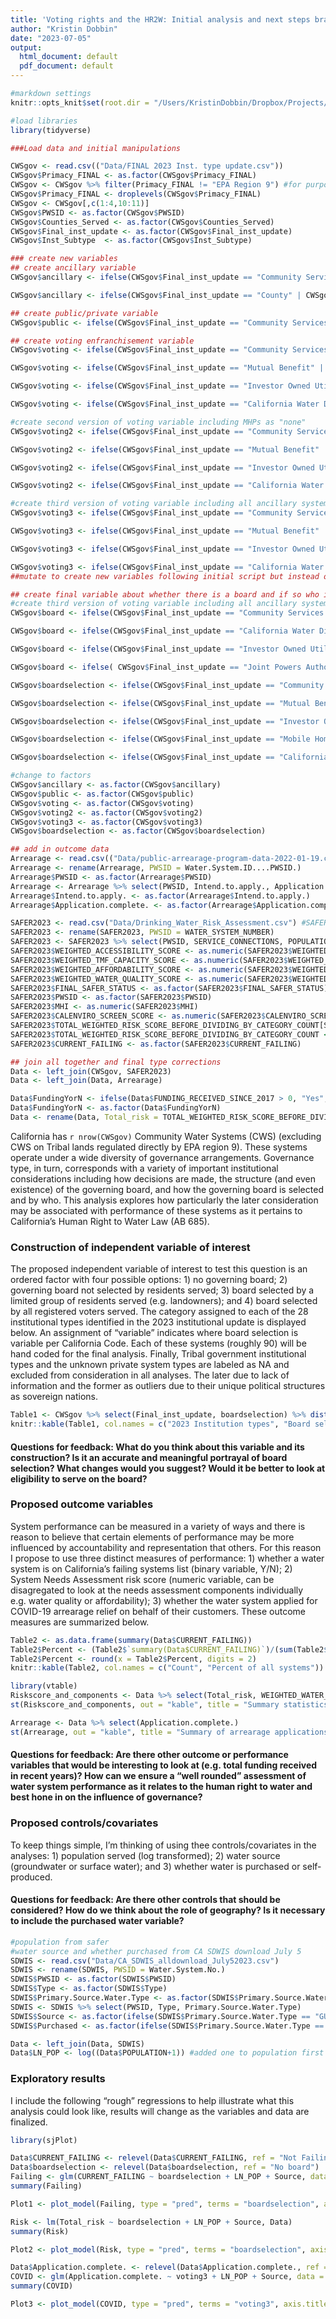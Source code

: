 ```yaml
---
title: 'Voting rights and the HR2W: Initial analysis and next steps brainstorm'
author: "Kristin Dobbin"
date: "2023-07-05"
output:
  html_document: default
  pdf_document: default
---
```


```r
#markdown settings
knitr::opts_knit$set(root.dir = "/Users/KristinDobbin/Dropbox/Projects/R_Projects/Votingrights_-_HR2W", warning=FALSE, message=FALSE, include=FALSE)

#load libraries
library(tidyverse)
```

```r
###Load data and initial manipulations

CWSgov <- read.csv(("Data/FINAL 2023 Inst. type update.csv"))
CWSgov$Primacy_FINAL <- as.factor(CWSgov$Primacy_FINAL)
CWSgov <- CWSgov %>% filter(Primacy_FINAL != "EPA Region 9") #for purposes of this project get rid of EPA regulated Tribal water systems
CWSgov$Primacy_FINAL <- droplevels(CWSgov$Primacy_FINAL)
CWSgov <- CWSgov[,c(1:4,10:11)]
CWSgov$PWSID <- as.factor(CWSgov$PWSID)
CWSgov$Counties_Served <- as.factor(CWSgov$Counties_Served)
CWSgov$Final_inst_update <- as.factor(CWSgov$Final_inst_update)
CWSgov$Inst_Subtype  <- as.factor(CWSgov$Inst_Subtype)

### create new variables
## create ancillary variable
CWSgov$ancillary <- ifelse(CWSgov$Final_inst_update == "Community Services District" | CWSgov$Final_inst_update == "County Service Area" | CWSgov$Final_inst_update == "Municipal Water District" | CWSgov$Final_inst_update == "City" | CWSgov$Final_inst_update == "County Sanitation District"| CWSgov$Final_inst_update == "County Water District"| CWSgov$Final_inst_update == "County Waterworks District" | CWSgov$Final_inst_update == "Irrigation District"| CWSgov$Final_inst_update == "Maintenance District"| CWSgov$Final_inst_update == "Municipal Utility District"| CWSgov$Final_inst_update == "Public Utility District"| CWSgov$Final_inst_update == "Resort Improvement District"| CWSgov$Final_inst_update == "Resource Conservation District"| CWSgov$Final_inst_update == "Sanitary District"| CWSgov$Final_inst_update == "Water Conservation District"| CWSgov$Final_inst_update == "Special Act District" | CWSgov$Final_inst_update == "Mutual Benefit" | CWSgov$Final_inst_update == "Joint Powers Authority/Agreement" | CWSgov$Final_inst_update == "Investor Owned Utility" | CWSgov$Final_inst_update == "California Water District","No", NA)

CWSgov$ancillary <- ifelse(CWSgov$Final_inst_update == "County" | CWSgov$Final_inst_update == "Federal" | CWSgov$Final_inst_update == "Private - Ancillary" | CWSgov$Final_inst_update == "School District" | CWSgov$Final_inst_update == "State" | CWSgov$Final_inst_update == "Mobile Home Park" , "Yes", CWSgov$ancillary)

## create public/private variable
CWSgov$public <- ifelse(CWSgov$Final_inst_update == "Community Services District" | CWSgov$Final_inst_update == "County Service Area" | CWSgov$Final_inst_update == "Municipal Water District" | CWSgov$Final_inst_update == "City" | CWSgov$Final_inst_update == "County Sanitation District"| CWSgov$Final_inst_update == "County Water District"| CWSgov$Final_inst_update == "County Waterworks District" | CWSgov$Final_inst_update == "Irrigation District"| CWSgov$Final_inst_update == "Maintenance District"| CWSgov$Final_inst_update == "Municipal Utility District"| CWSgov$Final_inst_update == "Public Utility District"| CWSgov$Final_inst_update == "Resort Improvement District"| CWSgov$Final_inst_update == "Resource Conservation District"| CWSgov$Final_inst_update == "Sanitary District"| CWSgov$Final_inst_update == "Water Conservation District"| CWSgov$Final_inst_update == "Special Act District" | CWSgov$Final_inst_update == "Mutual Benefit" | CWSgov$Final_inst_update == "Joint Powers Authority/Agreement" | CWSgov$Final_inst_update == "California Water District" | CWSgov$Final_inst_update == "County" | CWSgov$Final_inst_update == "Federal" | CWSgov$Final_inst_update == "School District" | CWSgov$Final_inst_update == "State" | CWSgov$Final_inst_update == "Tribal", "Yes", "No")

## create voting enfranchisement variable
CWSgov$voting <- ifelse(CWSgov$Final_inst_update == "Community Services District" | CWSgov$Final_inst_update == "County Service Area" | CWSgov$Final_inst_update == "Municipal Water District" | CWSgov$Final_inst_update == "City" | CWSgov$Final_inst_update == "County Sanitation District"| CWSgov$Final_inst_update == "County Water District"| CWSgov$Final_inst_update == "County Waterworks District" | CWSgov$Final_inst_update == "Irrigation District"| CWSgov$Final_inst_update == "Maintenance District"| CWSgov$Final_inst_update == "Municipal Utility District"| CWSgov$Final_inst_update == "Public Utility District"| CWSgov$Final_inst_update == "Resort Improvement District"| CWSgov$Final_inst_update == "Resource Conservation District"| CWSgov$Final_inst_update == "Sanitary District"| CWSgov$Final_inst_update == "Water Conservation District", "Full", NA)

CWSgov$voting <- ifelse(CWSgov$Final_inst_update == "Mutual Benefit" | CWSgov$Final_inst_update == "Irrigation District","Limited", CWSgov$voting)

CWSgov$voting <- ifelse(CWSgov$Final_inst_update == "Investor Owned Utility", "None", CWSgov$voting)

CWSgov$voting <- ifelse(CWSgov$Final_inst_update == "California Water District" | CWSgov$Final_inst_update == "Joint Powers Authority/Agreement" | CWSgov$Final_inst_update == "Special Act District" , "Variable", CWSgov$voting)

#create second version of voting variable including MHPs as "none"
CWSgov$voting2 <- ifelse(CWSgov$Final_inst_update == "Community Services District" | CWSgov$Final_inst_update == "County Service Area" | CWSgov$Final_inst_update == "Municipal Water District" | CWSgov$Final_inst_update == "City" | CWSgov$Final_inst_update == "County Sanitation District"| CWSgov$Final_inst_update == "County Water District"| CWSgov$Final_inst_update == "County Waterworks District" | CWSgov$Final_inst_update == "Irrigation District"| CWSgov$Final_inst_update == "Maintenance District"| CWSgov$Final_inst_update == "Municipal Utility District"| CWSgov$Final_inst_update == "Public Utility District"| CWSgov$Final_inst_update == "Resort Improvement District"| CWSgov$Final_inst_update == "Resource Conservation District"| CWSgov$Final_inst_update == "Sanitary District"| CWSgov$Final_inst_update == "Water Conservation District", "Full", NA)

CWSgov$voting2 <- ifelse(CWSgov$Final_inst_update == "Mutual Benefit" | CWSgov$Final_inst_update == "Irrigation District","Limited", CWSgov$voting2)

CWSgov$voting2 <- ifelse(CWSgov$Final_inst_update == "Investor Owned Utility" | CWSgov$Final_inst_update == "Mobile Home Park", "None", CWSgov$voting2)

CWSgov$voting2 <- ifelse(CWSgov$Final_inst_update == "California Water District" | CWSgov$Final_inst_update == "Joint Powers Authority/Agreement" | CWSgov$Final_inst_update == "Special Act District" , "Variable", CWSgov$voting2)

#create third version of voting variable including all ancillary systems as "none"
CWSgov$voting3 <- ifelse(CWSgov$Final_inst_update == "Community Services District" | CWSgov$Final_inst_update == "County Service Area" | CWSgov$Final_inst_update == "Municipal Water District" | CWSgov$Final_inst_update == "City" | CWSgov$Final_inst_update == "County Sanitation District"| CWSgov$Final_inst_update == "County Water District"| CWSgov$Final_inst_update == "County Waterworks District" | CWSgov$Final_inst_update == "Irrigation District"| CWSgov$Final_inst_update == "Maintenance District"| CWSgov$Final_inst_update == "Municipal Utility District"| CWSgov$Final_inst_update == "Public Utility District"| CWSgov$Final_inst_update == "Resort Improvement District"| CWSgov$Final_inst_update == "Resource Conservation District"| CWSgov$Final_inst_update == "Sanitary District"| CWSgov$Final_inst_update == "Water Conservation District", "Full", NA)

CWSgov$voting3 <- ifelse(CWSgov$Final_inst_update == "Mutual Benefit" | CWSgov$Final_inst_update == "Irrigation District","Limited", CWSgov$voting3)

CWSgov$voting3 <- ifelse(CWSgov$Final_inst_update == "Investor Owned Utility" | CWSgov$Final_inst_update == "Mobile Home Park" | CWSgov$Final_inst_update == "County" | CWSgov$Final_inst_update == "Federal" | CWSgov$Final_inst_update == "Private - Ancillary" | CWSgov$Final_inst_update == "School District" | CWSgov$Final_inst_update == "State", "None", CWSgov$voting3)

CWSgov$voting3 <- ifelse(CWSgov$Final_inst_update == "California Water District" | CWSgov$Final_inst_update == "Joint Powers Authority/Agreement" | CWSgov$Final_inst_update == "Special Act District" , "Variable", CWSgov$voting3)
##mutate to create new variables following initial script but instead of NA for variable, use variable and can filter out later but that way can check with Camille and Justin and discuss what to do

## create final variable about whether there is a board and if so who is elgible to serve on it
#create third version of voting variable including all ancillary systems as "none"
CWSgov$board <- ifelse(CWSgov$Final_inst_update == "Community Services District" | CWSgov$Final_inst_update == "County Service Area" | CWSgov$Final_inst_update == "Municipal Water District" | CWSgov$Final_inst_update == "City" | CWSgov$Final_inst_update == "County Sanitation District"| CWSgov$Final_inst_update == "County Water District"| CWSgov$Final_inst_update == "County Waterworks District" | CWSgov$Final_inst_update == "Irrigation District"| CWSgov$Final_inst_update == "Maintenance District"| CWSgov$Final_inst_update == "Municipal Utility District"| CWSgov$Final_inst_update == "Public Utility District"| CWSgov$Final_inst_update == "Resort Improvement District"| CWSgov$Final_inst_update == "Resource Conservation District"| CWSgov$Final_inst_update == "Sanitary District"| CWSgov$Final_inst_update == "Water Conservation District", "Full", NA)

CWSgov$board <- ifelse(CWSgov$Final_inst_update == "California Water District" | CWSgov$Final_inst_update == "Mutual Benefit" | CWSgov$Final_inst_update == "Irrigation District","Limited", CWSgov$board)

CWSgov$board <- ifelse(CWSgov$Final_inst_update == "Investor Owned Utility" | CWSgov$Final_inst_update == "Mobile Home Park" | CWSgov$Final_inst_update == "County" | CWSgov$Final_inst_update == "Federal" | CWSgov$Final_inst_update == "Private - Ancillary" | CWSgov$Final_inst_update == "School District" | CWSgov$Final_inst_update == "State", "None", CWSgov$board)

CWSgov$board <- ifelse( CWSgov$Final_inst_update == "Joint Powers Authority/Agreement" | CWSgov$Final_inst_update == "Special Act District" | CWSgov$Final_inst_update == "County Sanitation District" | CWSgov$Final_inst_update == "Irrigation District", "Variable", CWSgov$board)

CWSgov$boardselection <- ifelse(CWSgov$Final_inst_update == "Community Services District" |  CWSgov$Final_inst_update == "Municipal Water District" | CWSgov$Final_inst_update == "City" | CWSgov$Final_inst_update == "County Sanitation District"| CWSgov$Final_inst_update == "County Water District"| CWSgov$Final_inst_update == "Maintenance District"| CWSgov$Final_inst_update == "Municipal Utility District"| CWSgov$Final_inst_update == "Public Utility District"| CWSgov$Final_inst_update == "Resort Improvement District"| CWSgov$Final_inst_update == "Resource Conservation District"| CWSgov$Final_inst_update == "Sanitary District"| CWSgov$Final_inst_update == "Water Conservation District", "Board selected by residents", NA)

CWSgov$boardselection <- ifelse(CWSgov$Final_inst_update == "Mutual Benefit","Board selected by limited residents", CWSgov$boardselection)

CWSgov$boardselection <- ifelse(CWSgov$Final_inst_update == "Investor Owned Utility" | CWSgov$Final_inst_update == "County Service Area" | CWSgov$Final_inst_update == "County Waterworks District" | CWSgov$Final_inst_update == "Mobile Home Park" | CWSgov$Final_inst_update == "County" | CWSgov$Final_inst_update == "Federal" | CWSgov$Final_inst_update == "Private - Ancillary" | CWSgov$Final_inst_update == "School District" | CWSgov$Final_inst_update == "State", "Board not selected by residents", CWSgov$boardselection)

CWSgov$boardselection <- ifelse(CWSgov$Final_inst_update == "Mobile Home Park" | CWSgov$Final_inst_update == "Federal" | CWSgov$Final_inst_update == "Private - Ancillary" | CWSgov$Final_inst_update == "School District" | CWSgov$Final_inst_update == "State", "No board", CWSgov$boardselection)

CWSgov$boardselection <- ifelse(CWSgov$Final_inst_update == "California Water District" | CWSgov$Final_inst_update == "Irrigation District"| CWSgov$Final_inst_update == "Joint Powers Authority/Agreement" | CWSgov$Final_inst_update == "Special Act District" , "Variable", CWSgov$boardselection)

#change to factors
CWSgov$ancillary <- as.factor(CWSgov$ancillary)
CWSgov$public <- as.factor(CWSgov$public)
CWSgov$voting <- as.factor(CWSgov$voting)
CWSgov$voting2 <- as.factor(CWSgov$voting2)
CWSgov$voting3 <- as.factor(CWSgov$voting3)
CWSgov$boardselection <- as.factor(CWSgov$boardselection)

## add in outcome data
Arrearage <- read.csv(("Data/public-arrearage-program-data-2022-01-19.csv")) #data comes from SWRCB (https://www.waterboards.ca.gov/arrearage_payment_program/). This 1-19-22 version has remained the most updated on their website, I think applications were due December 2021 so that makes sense?
Arrearage <- rename(Arrearage, PWSID = Water.System.ID....PWSID.)
Arrearage$PWSID <- as.factor(Arrearage$PWSID)
Arrearage <- Arrearage %>% select(PWSID, Intend.to.apply., Application.complete.)
Arrearage$Intend.to.apply. <- as.factor(Arrearage$Intend.to.apply.)
Arrearage$Application.complete. <- as.factor(Arrearage$Application.complete.)

SAFER2023 <- read.csv("Data/Drinking_Water_Risk_Assessment.csv") #SAFER data comes from https://data.ca.gov/dataset/safer-failing-and-at-risk-drinking-water-systems. Dictionary saved in data folder
SAFER2023 <- rename(SAFER2023, PWSID = WATER_SYSTEM_NUMBER)
SAFER2023 <- SAFER2023 %>% select(PWSID, SERVICE_CONNECTIONS, POPULATION, MHI, CALENVIRO_SCREEN_SCORE, FINAL_SAFER_STATUS, PRIMARY_MCL_VIOLATION, SECONDARY_MCL_VIOLATION,E_COLI_VIOLATION, TREATMENT_TECHNIQUE_VIOLATION, MONITORING_AND_REPORTING_VIOLATION, WEIGHTED_WATER_QUALITY_SCORE, WEIGHTED_ACCESSIBILITY_SCORE, WEIGHTED_AFFORDABILITY_SCORE, WEIGHTED_TMF_CAPACITY_SCORE, FUNDING_RECEIVED_SINCE_2017, TOTAL_WEIGHTED_RISK_SCORE_BEFORE_DIVIDING_BY_CATEGORY_COUNT, CURRENT_FAILING)
SAFER2023$WEIGHTED_ACCESSIBILITY_SCORE <- as.numeric(SAFER2023$WEIGHTED_ACCESSIBILITY_SCORE)
SAFER2023$WEIGHTED_TMF_CAPACITY_SCORE <- as.numeric(SAFER2023$WEIGHTED_TMF_CAPACITY_SCORE)
SAFER2023$WEIGHTED_AFFORDABILITY_SCORE <- as.numeric(SAFER2023$WEIGHTED_AFFORDABILITY_SCORE)
SAFER2023$WEIGHTED_WATER_QUALITY_SCORE <- as.numeric(SAFER2023$WEIGHTED_WATER_QUALITY_SCORE)
SAFER2023$FINAL_SAFER_STATUS <- as.factor(SAFER2023$FINAL_SAFER_STATUS)
SAFER2023$PWSID <- as.factor(SAFER2023$PWSID)
SAFER2023$MHI <- as.numeric(SAFER2023$MHI)
SAFER2023$CALENVIRO_SCREEN_SCORE <- as.numeric(SAFER2023$CALENVIRO_SCREEN_SCORE)
SAFER2023$TOTAL_WEIGHTED_RISK_SCORE_BEFORE_DIVIDING_BY_CATEGORY_COUNT[SAFER2023$TOTAL_WEIGHTED_RISK_SCORE_BEFORE_DIVIDING_BY_CATEGORY_COUNT == "Not Assessed"] <- NA
SAFER2023$TOTAL_WEIGHTED_RISK_SCORE_BEFORE_DIVIDING_BY_CATEGORY_COUNT <- as.numeric(SAFER2023$TOTAL_WEIGHTED_RISK_SCORE_BEFORE_DIVIDING_BY_CATEGORY_COUNT)
SAFER2023$CURRENT_FAILING <- as.factor(SAFER2023$CURRENT_FAILING)

## join all together and final type corrections
Data <- left_join(CWSgov, SAFER2023)
Data <- left_join(Data, Arrearage)

Data$FundingYorN <- ifelse(Data$FUNDING_RECEIVED_SINCE_2017 > 0, "Yes", "No")
Data$FundingYorN <- as.factor(Data$FundingYorN)
Data <- rename(Data, Total_risk = TOTAL_WEIGHTED_RISK_SCORE_BEFORE_DIVIDING_BY_CATEGORY_COUNT)
```

California has `r nrow(CWSgov)` Community Water Systems (CWS) (excluding CWS on Tribal lands regulated directly by EPA region 9). These systems operate under a wide diversity of governance arrangements. Governance type, in turn, corresponds with a variety of important institutional considerations including how decisions are made, the structure (and even existence) of the governing board, and how the governing board is selected and by who. This analysis explores how particularly the later consideration may be associated with performance of these systems as it pertains to California's Human Right to Water Law (AB 685). 

### Construction of independent variable of interest 

The proposed independent variable  of interest to test this question is an ordered factor with four possible options: 1) no governing board; 2) governing board not selected by residents served; 3) board selected by a limited group of residents served (e.g. landowners); and 4) board selected by all registered voters served. The category assigned to each of the 28 institutional types identified in the 2023 institutional update is displayed below. An assignment of "variable" indicates where board selection is variable per California Code. Each of these systems (roughly 90) will be hand coded for the final analysis. Finally, Tribal government institutional types and the unknown private system types are labeled as NA and excluded from consideration in all analyses. The later due to lack of information and the former as outliers due to their unique political structures as sovereign nations.

```r
Table1 <- CWSgov %>% select(Final_inst_update, boardselection) %>% distinct()
knitr::kable(Table1, col.names = c("2023 Institution types", "Board selection"))

```

#### Questions for feedback: What do you think about this variable and its construction? Is it an accurate and meaningful portrayal of board selection? What changes would you suggest? Would it be better to look at eligibility to serve on the board? 

### Proposed outcome variables

System performance can be measured in a variety of ways and there is reason to believe that certain elements of performance may be more influenced by accountability and representation that others. For this reason I propose to use three distinct measures of performance: 1) whether a water system is on California's failing systems list (binary variable, Y/N); 2) System Needs Assessment risk score (numeric variable, can be disagregated to look at the needs assessment components individually e.g. water quality or affordability); 3) whether the water system applied for COVID-19 arrearage relief on behalf of their customers. These outcome measures are summarized below. 


```r
Table2 <- as.data.frame(summary(Data$CURRENT_FAILING))
Table2$Percent <- (Table2$`summary(Data$CURRENT_FAILING)`)/(sum(Table2$`summary(Data$CURRENT_FAILING)`))
Table2$Percent <- round(x = Table2$Percent, digits = 2)
knitr::kable(Table2, col.names = c("Count", "Percent of all systems"))

library(vtable)
Riskscore_and_components <- Data %>% select(Total_risk, WEIGHTED_WATER_QUALITY_SCORE, WEIGHTED_ACCESSIBILITY_SCORE, WEIGHTED_AFFORDABILITY_SCORE, WEIGHTED_TMF_CAPACITY_SCORE)
st(Riskscore_and_components, out = "kable", title = "Summary statistics for risk score and components")

Arrearage <- Data %>% select(Application.complete.)
st(Arrearage, out = "kable", title = "Summary of arrearage applications")
```


#### Questions for feedback: Are there other outcome or performance variables that would be interesting to  look at (e.g. total funding received in recent years)? How can we ensure a "well rounded" assessment of water system performance as it relates to the human right to water and best hone in on the influence of governance?  

### Proposed controls/covariates

To keep things simple, I'm thinking of using thee controls/covariates in the analyses: 1) population served (log transformed); 2) water source (groundwater or surface water); and 3) whether water is purchased or self-produced. 

#### Questions for feedback: Are there other controls that should be considered? How do we think about the role of geography? Is it necessary to include the purchased water variable?   

```r
#population from safer
#water source and whether purchased from CA SDWIS download July 5
SDWIS <- read.csv("Data/CA_SDWIS_alldownload_July52023.csv")
SDWIS <- rename(SDWIS, PWSID = Water.System.No.)
SDWIS$PWSID <- as.factor(SDWIS$PWSID)
SDWIS$Type <- as.factor(SDWIS$Type)
SDWIS$Primary.Source.Water.Type <- as.factor(SDWIS$Primary.Source.Water.Type)
SDWIS <- SDWIS %>% select(PWSID, Type, Primary.Source.Water.Type)
SDWIS$Source <- as.factor(ifelse(SDWIS$Primary.Source.Water.Type == "GU" | SDWIS$Primary.Source.Water.Type == "GUP" | SDWIS$Primary.Source.Water.Type == "GW" | SDWIS$Primary.Source.Water.Type == "GWP", "GW", "SW"))
SDWIS$Purchased <- as.factor(ifelse(SDWIS$Primary.Source.Water.Type == "GUP" | SDWIS$Primary.Source.Water.Type == "SWP" | SDWIS$Primary.Source.Water.Type == "GWP", "Purchased", "Self-produced"))

Data <- left_join(Data, SDWIS)
Data$LN_POP <- log((Data$POPULATION+1)) #added one to population first to avoide issue of loging 0. Need to figure out if this is the best way....
```

### Exploratory results

I include the following "rough" regressions to help illustrate what this analysis could look like, results will change as the variables and data are finalized. 

```r
library(sjPlot)

Data$CURRENT_FAILING <- relevel(Data$CURRENT_FAILING, ref = "Not Failing")
Data$boardselection <- relevel(Data$boardselection, ref = "No board")
Failing <- glm(CURRENT_FAILING ~ boardselection + LN_POP + Source, data = Data, family= binomial)
summary(Failing)

Plot1 <- plot_model(Failing, type = "pred", terms = "boardselection", axis.title = c("Board selection", "Failing system status"), title = " ") + theme_sjplot(base_size = 10); Plot1

Risk <- lm(Total_risk ~ boardselection + LN_POP + Source, Data)
summary(Risk)

Plot2 <- plot_model(Risk, type = "pred", terms = "boardselection", axis.title = c("Board selection", "Predicted total risk score"), title = " ") + theme_sjplot(base_size = 10); Plot2

Data$Application.complete. <- relevel(Data$Application.complete., ref = "No")
COVID <- glm(Application.complete. ~ voting3 + LN_POP + Source, data = Data, family= binomial)
summary(COVID)

Plot3 <- plot_model(COVID, type = "pred", terms = "voting3", axis.title = c("Board selection", "Applied for covid arrearage relief"), title = " ") + theme_sjplot(base_size = 10); Plot3

```
